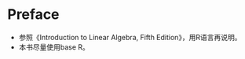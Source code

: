 # Preface {.unnumbered}

* 参照《Introduction to Linear Algebra, Fifth Edition》，用R语言再说明。
* 本书尽量使用base R。
